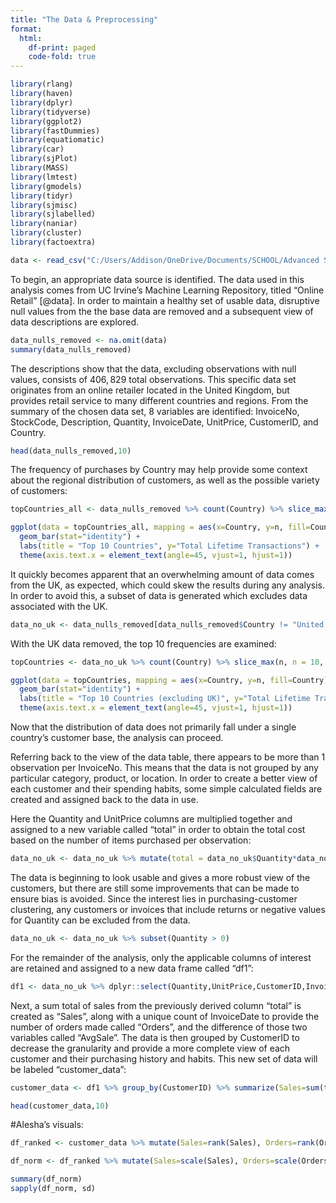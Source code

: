 ```yaml
---
title: "The Data & Preprocessing"
format: 
  html:
    df-print: paged
    code-fold: true
---
```

```r
library(rlang)
library(haven)
library(dplyr)
library(tidyverse)
library(ggplot2)
library(fastDummies)
library(equatiomatic)
library(car)
library(sjPlot)
library(MASS)
library(lmtest)
library(gmodels)
library(tidyr)
library(sjmisc)
library(sjlabelled)
library(naniar)
library(cluster)
library(factoextra)
```
```r
data <- read_csv("C:/Users/Addison/OneDrive/Documents/SCHOOL/Advanced Statistical Modeling/data.csv")
```
To begin, an appropriate data source is identified. The data used in this analysis comes from UC Irvine's Machine Learning Repository, titled "Online Retail" [@data]. In order to maintain a healthy set of usable data, disruptive null values from the the base data are removed and a subsequent view of data descriptions are explored.  
```r
data_nulls_removed <- na.omit(data)
summary(data_nulls_removed)
```  
The descriptions show that the data, excluding observations with null values, consists of $406,829$ total observations. This specific data set originates from an online retailer located in the United Kingdom, but provides retail service to many different countries and regions. From the summary of the chosen data set, $8$ variables are identified: InvoiceNo, StockCode, Description, Quantity, InvoiceDate, UnitPrice, CustomerID, and Country.  
```r
head(data_nulls_removed,10)
```

The frequency of purchases by Country may help provide some context about the regional distribution of customers, as well as the possible variety of customers:  
```r
topCountries_all <- data_nulls_removed %>% count(Country) %>% slice_max(n, n = 10, with_ties = FALSE)

ggplot(data = topCountries_all, mapping = aes(x=Country, y=n, fill=Country)) + 
  geom_bar(stat="identity") +
  labs(title = "Top 10 Countries", y="Total Lifetime Transactions") +
  theme(axis.text.x = element_text(angle=45, vjust=1, hjust=1))
```
It quickly becomes apparent that an overwhelming amount of data comes from the UK, as expected, which could skew the results during any analysis. In order to avoid this, a subset of data is generated which excludes data associated with the UK.  
```r
data_no_uk <- data_nulls_removed[data_nulls_removed$Country != "United Kingdom",]
```

With the UK data removed, the top $10$ frequencies are examined:
```r
topCountries <- data_no_uk %>% count(Country) %>% slice_max(n, n = 10, with_ties = FALSE) 

ggplot(data = topCountries, mapping = aes(x=Country, y=n, fill=Country)) + 
  geom_bar(stat="identity") +
  labs(title = "Top 10 Countries (excluding UK)", y="Total Lifetime Transactions") +
  theme(axis.text.x = element_text(angle=45, vjust=1, hjust=1))
```
Now that the distribution of data does not primarily fall under a single country's customer base, the analysis can proceed.  

Referring back to the view of the data table, there appears to be more than $1$ observation per InvoiceNo. This means that the data is not grouped by any particular category, product, or location. In order to create a better view of each customer and their spending habits, some simple calculated fields are created and assigned back to the data in use.  

Here the Quantity and UnitPrice columns are multiplied together and assigned to a new variable called "total" in order to obtain the total cost based on the number of items purchased per observation:  
```r
data_no_uk <- data_no_uk %>% mutate(total = data_no_uk$Quantity*data_no_uk$UnitPrice)
```

The data is beginning to look usable and gives a more robust view of the customers, but there are still some improvements that can be made to ensure bias is avoided. Since the interest lies in purchasing-customer clustering, any customers or invoices that include returns or negative values for Quantity can be excluded from the data.  
```r
data_no_uk <- data_no_uk %>% subset(Quantity > 0)
```

For the remainder of the analysis, only the applicable columns of interest are retained and assigned to a new data frame called "df1":
```r
df1 <- data_no_uk %>% dplyr::select(Quantity,UnitPrice,CustomerID,InvoiceDate,total)
```

Next, a sum total of sales from the previously derived column "total" is created as "Sales", along with a unique count of InvoiceDate to provide the number of orders made called "Orders", and the difference of those two variables called "AvgSale". The data is then grouped by CustomerID to decrease the granularity and provide a more complete view of each customer and their purchasing history and habits. This new set of data will be labeled "customer_data":
```r
customer_data <- df1 %>% group_by(CustomerID) %>% summarize(Sales=sum(total), Orders=length(unique(InvoiceDate))) %>% mutate(AvgSale=Sales/Orders)
```
```r
head(customer_data,10)
```

#Alesha's visuals:


```r
df_ranked <- customer_data %>% mutate(Sales=rank(Sales), Orders=rank(Orders, ties.method = "first"), AvgSale=rank(AvgSale))

df_norm <- df_ranked %>% mutate(Sales=scale(Sales), Orders=scale(Orders), AvgSale=scale(AvgSale))

summary(df_norm)
sapply(df_norm, sd)
```